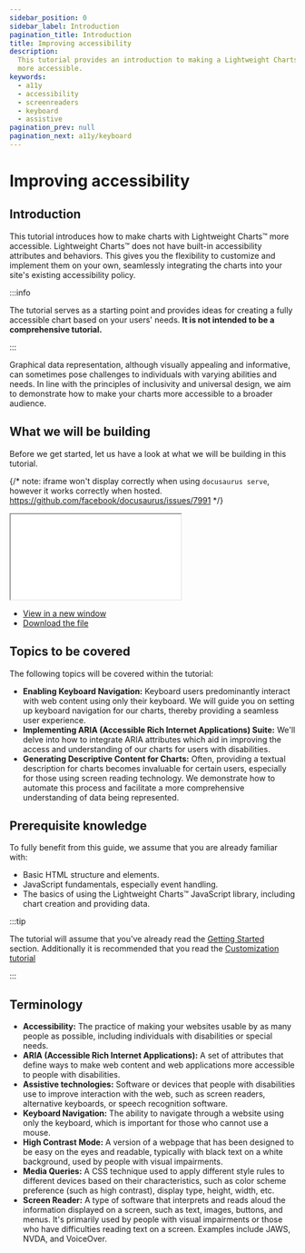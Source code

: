 ```yaml
---
sidebar_position: 0
sidebar_label: Introduction
pagination_title: Introduction
title: Improving accessibility
description:
  This tutorial provides an introduction to making a Lightweight Charts™' chart
  more accessible.
keywords:
  - a11y
  - accessibility
  - screenreaders
  - keyboard
  - assistive
pagination_prev: null
pagination_next: a11y/keyboard
---
```


# Improving accessibility

## Introduction

This tutorial introduces how to make charts with Lightweight Charts™ more
accessible. Lightweight Charts™ does not have built-in accessibility attributes
and behaviors. This gives you the flexibility to customize and implement them on
your own, seamlessly integrating the charts into your site's existing
accessibility policy.

:::info

The tutorial serves as a starting point and provides ideas
for creating a fully accessible chart based on your users' needs. **It is not
intended to be a comprehensive tutorial.**

:::

Graphical data representation, although visually appealing and informative, can
sometimes pose challenges to individuals with varying abilities and needs. In
line with the principles of inclusivity and universal design, we aim to
demonstrate how to make your charts more accessible to a broader audience.

## What we will be building

Before we get started, let us have a look at what we will be building in this
tutorial.

{/*
  note: iframe won't display correctly when using `docusaurus serve`,
  however it works correctly when hosted. https://github.com/facebook/docusaurus/issues/7991
*/}

<iframe
	className="standalone-iframe h400"
	src={require('!!file-loader!./assets/a11y-chart.html').default}
></iframe>
<ul>
	<li>
		<a
			href={require('!!file-loader!./assets/a11y-chart.html').default}
			target="\_blank"
		>
			View in a new window
		</a>
	</li>
	<li>
		<a
			href={require('!!file-loader!./assets/a11y-chart.html').default}
			download="a11y-chart.html"
			target="\_blank"
		>
			Download the file
		</a>
	</li>
</ul>

## Topics to be covered

The following topics will be covered within the tutorial:

- **Enabling Keyboard Navigation:** Keyboard users predominantly interact with
  web content using only their keyboard. We will guide you on setting up
  keyboard navigation for our charts, thereby providing a seamless user
  experience.
- **Implementing ARIA (Accessible Rich Internet Applications) Suite:** We'll
  delve into how to integrate ARIA attributes which aid in improving the access
  and understanding of our charts for users with disabilities.
- **Generating Descriptive Content for Charts:** Often, providing a textual
  description for charts becomes invaluable for certain users, especially for
  those using screen reading technology. We demonstrate how to automate this
  process and facilitate a more comprehensive understanding of data being
  represented.

## Prerequisite knowledge

To fully benefit from this guide, we assume that you are already familiar with:

- Basic HTML structure and elements.
- JavaScript fundamentals, especially event handling.
- The basics of using the Lightweight Charts™ JavaScript library, including chart
  creation and providing data.

:::tip

The tutorial will assume that you've already read the [Getting Started](/docs)
section. Additionally it is recommended that you read the
[Customization tutorial](/tutorials/customization/intro)

:::

## Terminology

- **Accessibility:** The practice of making your websites usable by as many
  people as possible, including individuals with disabilities or special needs.
- **ARIA (Accessible Rich Internet Applications):** A set of attributes that
  define ways to make web content and web applications more accessible to people
  with disabilities.
- **Assistive technologies:** Software or devices that people with disabilities
  use to improve interaction with the web, such as screen readers, alternative
  keyboards, or speech recognition software.
- **Keyboard Navigation:** The ability to navigate through a website using only
  the keyboard, which is important for those who cannot use a mouse.
- **High Contrast Mode:** A version of a webpage that has been designed to be
  easy on the eyes and readable, typically with black text on a white
  background, used by people with visual impairments.
- **Media Queries:** A CSS technique used to apply different style rules to
  different devices based on their characteristics, such as color scheme
  preference (such as high contrast), display type, height, width, etc.
- **Screen Reader:** A type of software that interprets and reads aloud the
  information displayed on a screen, such as text, images, buttons, and menus.
  It's primarily used by people with visual impairments or those who have
  difficulties reading text on a screen. Examples include JAWS, NVDA, and
  VoiceOver.
